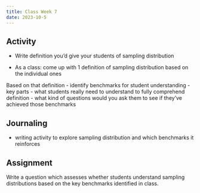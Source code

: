 ```yaml
---
title: Class Week 7
date: 2023-10-5
---
```


## Activity

- Write definition you'd give your students of sampling distribution

- As a class: come up with 1 definition of sampling distribution based on the individual ones

Based on that definition
- identify benchmarks for student understanding
    - key parts
    - what students really need to understand to fully comprehend definition
    - what kind of questions would you ask them to see if they've achieved those benchmarks


## Journaling

- writing activity to explore sampling distribution and which benchmarks it reinforces

## Assignment

Write a question which assesses whether students understand sampling distributions based on the key benchmarks identified in class.
